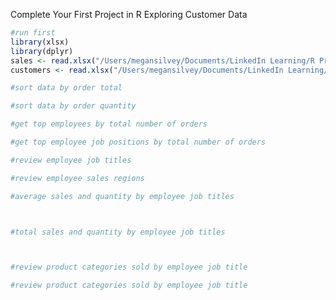 Complete Your First Project in R
Exploring Customer Data

```r
#run first
library(xlsx)
library(dplyr)
sales <- read.xlsx("/Users/megansilvey/Documents/LinkedIn Learning/R Project Course/Red30 Tech Sales.xlsx",1)
customers <- read.xlsx("/Users/megansilvey/Documents/LinkedIn Learning/R Project Course/Red30 Tech Customers.xlsx",1)
```

```r
#sort data by order total

```


```r
#sort data by order quantity

```


```r
#get top employees by total number of orders

```

```r
#get top employee job positions by total number of orders

```

```r
#review employee job titles


```

```r
#review employee sales regions


```

```r
#average sales and quantity by employee job titles




```

```r
#total sales and quantity by employee job titles




```

```r
#review product categories sold by employee job title

```

```r
#review product categories sold by employee job title

```


